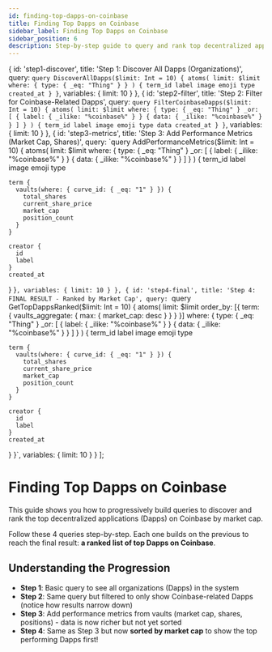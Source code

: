 ```yaml
---
id: finding-top-dapps-on-coinbase
title: Finding Top Dapps on Coinbase
sidebar_label: Finding Top Dapps on Coinbase
sidebar_position: 6
description: Step-by-step guide to query and rank top decentralized applications on Coinbase
---
```



  {
    id: 'step1-discover',
    title: 'Step 1: Discover All Dapps (Organizations)',
    query: `query DiscoverAllDapps($limit: Int = 10) {
  atoms(
    limit: $limit
    where: { type: { _eq: "Thing" } }
  ) {
    term_id
    label
    image
    emoji
    type
    created_at
  }
}`,
    variables: {
      limit: 10
    }
  },
  {
    id: 'step2-filter',
    title: 'Step 2: Filter for Coinbase-Related Dapps',
    query: `query FilterCoinbaseDapps($limit: Int = 10) {
  atoms(
    limit: $limit
    where: {
      type: { _eq: "Thing" }
      _or: [
        { label: { _ilike: "%coinbase%" } }
        { data: { _ilike: "%coinbase%" } }
      ]
    }
  ) {
    term_id
    label
    image
    emoji
    type
    data
    created_at
  }
}`,
    variables: {
      limit: 10
    }
  },
  {
    id: 'step3-metrics',
    title: 'Step 3: Add Performance Metrics (Market Cap, Shares)',
    query: `query AddPerformanceMetrics($limit: Int = 10) {
  atoms(
    limit: $limit
    where: {
      type: { _eq: "Thing" }
      _or: [
        { label: { _ilike: "%coinbase%" } }
        { data: { _ilike: "%coinbase%" } }
      ]
    }
  ) {
    term_id
    label
    image
    emoji
    type

    term {
      vaults(where: { curve_id: { _eq: "1" } }) {
        total_shares
        current_share_price
        market_cap
        position_count
      }
    }

    creator {
      id
      label
    }
    created_at
  }
}`,
    variables: {
      limit: 10
    }
  },
  {
    id: 'step4-final',
    title: 'Step 4: FINAL RESULT - Ranked by Market Cap',
    query: `query GetTopDappsRanked($limit: Int = 10) {
  atoms(
    limit: $limit
    order_by: [{ term: { vaults_aggregate: { max: { market_cap: desc } } } }]
    where: {
      type: { _eq: "Thing" }
      _or: [
        { label: { _ilike: "%coinbase%" } }
        { data: { _ilike: "%coinbase%" } }
      ]
    }
  ) {
    term_id
    label
    image
    emoji
    type

    term {
      vaults(where: { curve_id: { _eq: "1" } }) {
        total_shares
        current_share_price
        market_cap
        position_count
      }
    }

    creator {
      id
      label
    }
    created_at
  }
}`,
    variables: {
      limit: 10
    }
  }
];

# Finding Top Dapps on Coinbase

This guide shows you how to progressively build queries to discover and rank the top decentralized applications (Dapps) on Coinbase by market cap.

Follow these 4 queries step-by-step. Each one builds on the previous to reach the final result: **a ranked list of top Dapps on Coinbase**.

## Understanding the Progression

- **Step 1**: Basic query to see all organizations (Dapps) in the system
- **Step 2**: Same query but filtered to only show Coinbase-related Dapps (notice how results narrow down)
- **Step 3**: Add performance metrics from vaults (market cap, shares, positions) - data is now richer but not yet sorted
- **Step 4**: Same as Step 3 but now **sorted by market cap** to show the top performing Dapps first!

<GraphQLPlaygroundCustom queries={progressiveQueries} />
